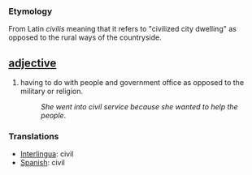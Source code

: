 === Etymology ===
From Latin ''civilis'' meaning that it refers to "civilized city dwelling" as opposed to the rural ways of the countryside.

== [[adjective]] ==
#having to do with people and government office as opposed to the military or religion. 
#:''She went into civil service because she wanted to help the people''.

=== Translations ===
*[[Interlingua]]: civil
*[[Spanish]]: civil